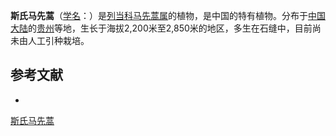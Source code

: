 {{Speciesbox
| name = 斯氏马先蒿
| status = 
| status_system = 
| image =
| genus = Pedicularis
| species = stewardii
| authority = Li
}}

'''斯氏马先蒿'''（[[学名|学名]]：{{lang|la|''Pedicularis stewardii''}}）是[[列当科|列当科]][[马先蒿属|马先蒿属]]的植物，是中国的特有植物。分布于[[中国大陆|中国大陆]]的[[贵州|贵州]]等地，生长于海拔2,200米至2,850米的地区，多生在石缝中，目前尚未由人工引种栽培。

== 参考文献 ==
<div class="references-small">
* {{cite web| url =http://www.bioinfo.cn/db05/KmzwSpecies.php?action=view&id=21480| title =斯氏马先蒿| work =《中国高等植物数据库全库》| publisher =中国科学院微生物研究所| author =昆明植物研究所| accessdate =2009-02-25| deadurl =yes| archiveurl =https://web.archive.org/web/20160305073708/http://www.bioinfo.cn/db05/KmzwSpecies.php?action=view&id=21480| archivedate =2016-03-05}}
</div>
{{Taxonbar|from=Q11080826}}

[[Category:马先蒿属|斯氏马先蒿]]


{{植物小作品}}